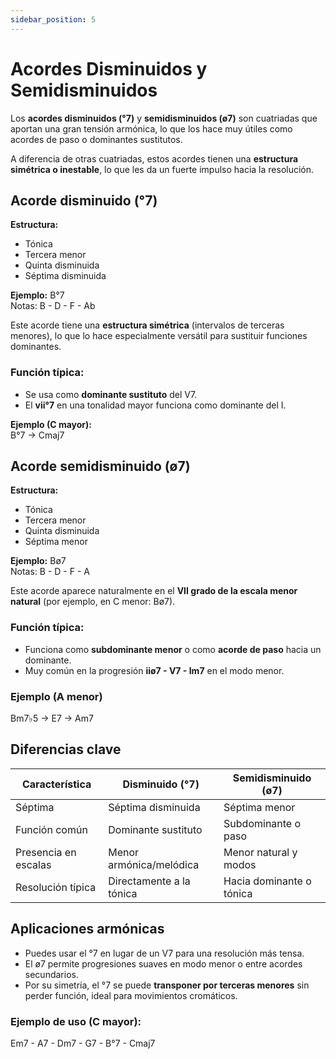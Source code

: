 ```yaml
---
sidebar_position: 5
---
```


# Acordes Disminuidos y Semidisminuidos

Los **acordes disminuidos (°7)** y **semidisminuidos (ø7)** son cuatriadas que aportan una gran tensión armónica, lo que los hace muy útiles como acordes de paso o dominantes sustitutos.

A diferencia de otras cuatriadas, estos acordes tienen una **estructura simétrica o inestable**, lo que les da un fuerte impulso hacia la resolución.

## Acorde disminuido (°7)

**Estructura:**

- Tónica
- Tercera menor
- Quinta disminuida
- Séptima disminuida

**Ejemplo:** B°7  
Notas: B - D - F - Ab

Este acorde tiene una **estructura simétrica** (intervalos de terceras menores), lo que lo hace especialmente versátil para sustituir funciones dominantes.

### Función típica:

- Se usa como **dominante sustituto** del V7.
- El **vii°7** en una tonalidad mayor funciona como dominante del I.

**Ejemplo (C mayor):**  
B°7 → Cmaj7

## Acorde semidisminuido (ø7)

**Estructura:**

- Tónica
- Tercera menor
- Quinta disminuida
- Séptima menor

**Ejemplo:** Bø7  
Notas: B - D - F - A

Este acorde aparece naturalmente en el **VII grado de la escala menor natural** (por ejemplo, en C menor: Bø7).

### Función típica:

- Funciona como **subdominante menor** o como **acorde de paso** hacia un dominante.
- Muy común en la progresión **iiø7 - V7 - Im7** en el modo menor.

### Ejemplo (A menor)

Bm7♭5 → E7 → Am7

## Diferencias clave

| Característica       | Disminuido (°7)          | Semidisminuido (ø7)      |
| -------------------- | ------------------------ | ------------------------ |
| Séptima              | Séptima disminuida       | Séptima menor            |
| Función común        | Dominante sustituto      | Subdominante o paso      |
| Presencia en escalas | Menor armónica/melódica  | Menor natural y modos    |
| Resolución típica    | Directamente a la tónica | Hacia dominante o tónica |

## Aplicaciones armónicas

- Puedes usar el °7 en lugar de un V7 para una resolución más tensa.
- El ø7 permite progresiones suaves en modo menor o entre acordes secundarios.
- Por su simetría, el °7 se puede **transponer por terceras menores** sin perder función, ideal para movimientos cromáticos.

### Ejemplo de uso (C mayor):

Em7 - A7 - Dm7 - G7 - B°7 - Cmaj7

<DonateButton />
<Comments />
